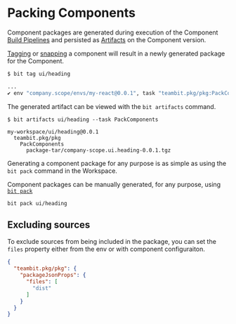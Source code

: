 # Packing Components

Component packages are generated during execution of the Component [Build Pipelines](build-tasks) and persisted as [Artifacts](/docs/dev-services/builder/build-artifacts) on the Component version.

[Tagging](/docs/components/tags) or [snapping](/docs/components/snaps) a component will result in a newly generated package for the Component.

```bash
$ bit tag ui/heading

...
✔ env "company.scope/envs/my-react@0.0.1", task "teambit.pkg/pkg:PackComponents" has completed successfully in 1s
```

The generated artifact can be viewed with the `bit artifacts` command.

```
$ bit artifacts ui/heading --task PackComponents

my-workspace/ui/heading@0.0.1
  teambit.pkg/pkg
    PackComponents
      package-tar/company-scope.ui.heading-0.0.1.tgz
```

Generating a component package for any purpose is as simple as using the `bit pack` command in the Workspace.

Component packages can be manually generated, for any purpose, using [`bit pack`](/docs/reference/cli-reference#pack)

```shell
bit pack ui/heading
```

## Excluding sources

To exclude sources from being included in the package, you can set the `files` property either from the env or with component configuraiton.

```json
{
  "teambit.pkg/pkg": {
    "packageJsonProps": {
      "files": [
        "dist"
      ]
    }
  }
}
```
